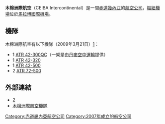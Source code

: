 {{Infobox Airline
| airline        = 木棉洲際航空 <br> CEIBA Intercontinental
| logo           = 
| logo_size      = 
| fleet_size     = 5
| destinations   =
| IATA           = C2
| ICAO           = CEL
| callsign       = CEIBA LINE
| parent         = 
| company_slogan =
| founded        = 2007年5月
| headquarters   = {{flagicon|Equatorial Guinea}}[[赤道幾內亞|赤道幾內亞]][[馬拉博|馬拉博]]
| key_people     = 
| hubs           = [[馬拉博機場|馬拉博國際機場]]
| secondary_hubs = 
| focus_cities   = 
| frequent_flyer = 
| lounge         = 
| alliance       = 
| website        = http://www.flyceiba.com/
}}
'''木棉洲際航空'''（CEIBA Intercontinental）是一間[[赤道幾內亞|赤道幾內亞]]的[[航空公司|航空公司]]，[[樞紐機場|樞紐機場]]位於[[馬拉博機場|馬拉博國際機場]]。

== 機隊 ==
木棉洲際航空有以下機隊（2009年3月21日）[https://web.archive.org/web/20120229172520/http://www.ch-aviation.ch/aircraft.php?search=set&airline=CEI&al_op=1]：

*1 [[ATR42|ATR 42-300QC]]（一架是由[[丹麥空中運輸|丹麥空中運輸]]提供）
*1 [[ATR42|ATR 42-320]]
*1 [[ATR42|ATR 42-500]]
*2 [[ATR72|ATR 72-500]]

== 外部連結 ==
*[http://www.flyceiba.com/木棉洲際航空]
*[http://www.ch-aviation.ch/aircrft.php?search=set&airline=CEI&al_op=1 木棉洲際航空機隊]{{Dead link|date=2020年2月 |bot=InternetArchiveBot |fix-attempted=yes }}

{{赤道幾內亞航空公司}}
{{EquatorialGuinea-stub}}
[[Category:赤道畿內亞航空公司|Category:赤道畿內亞航空公司]]
[[Category:2007年成立的航空公司|Category:2007年成立的航空公司]]